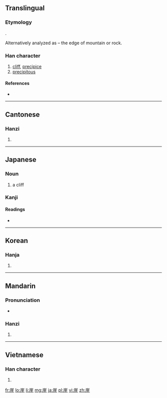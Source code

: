 {{also|岸}}
==Translingual==
===Etymology===
{{Han compound|屵|t1=cliff|圭|ls=psc|c1=s|c2=p}}.

Alternatively analyzed as {{Han compound|山|t1=mountain|厓|ls=psc|c1=s|c2=p}} – the edge of mountain or rock.

===Han character===
{{Han char|rn=46|rad=山|as=08|sn=11|four=2221<sub>4</sub>|canj=山一土土 (UMGG)}}

# [[cliff]], [[precipice]]
# [[precipitous]]

====References====
* {{Han ref|kx=0314.080|dkj=08180|dj=0614.250|hdz=10778.080|uh=5D16|ud=23830|bh=B156|bd=45398}}

----

==Cantonese==

===Hanzi===
{{yue-hanzi|jyut=|y=ngai4}}

# {{defn|lang=yue|sort=山08}}

----

==Japanese==

===Noun===
{{ja-noun|k|hira=がけ|rom=gake|hidx=かけ'}}

# a cliff

===Kanji===
{{ja-kanji|grade=c|rs=山08}}

====Readings====
* {{ja-readings|on=[[がい]] (gai)|kun=[[がけ]] (gake)}}

----

==Korean==

===Hanja===
{{ko-hanja|hangeul=[[애]], [[의]]|rv=ae, ui|mr=ae, ŭi}}

# {{defn|lang=ko|sort=山08}}

----

==Mandarin==

===Pronunciation===
* {{audio|Zh-yá.ogg|Audio}}

===Hanzi===
{{cmn-hanzi|pin=[[yá]] ([[ya2]]), [[yái]] ([[yai2]])|wg=ya<sup>2</sup>, yai<sup>2</sup>}}

# {{defn|lang=cmn|sort=山08}}

----

==Vietnamese==

===Han character===
{{vi-hantu|[[nhai]], [[day]]|rs=山08}}

# {{defn|lang=vi|sort=山08}}

[[fr:崖]]
[[lo:崖]]
[[li:崖]]
[[mg:崖]]
[[ja:崖]]
[[pl:崖]]
[[vi:崖]]
[[zh:崖]]